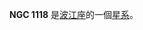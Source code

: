 {{NGCInfoBox|NGCID=NGC 1118|發現者=路易斯·斯威夫特|發現日期=1886年11月1日|其他編號=MCG -2-8-11,IRAS02475-1222|曆元=J2000.0|赤經=2時49分58.7秒
|赤緯=-12°9'50"|星座=波江座|星體=星系|星等=13.2|表面亮度=13.6|藍等=14.2}}

'''NGC 1118''' 是[[波江座|波江座]]的一個[[星系|星系]]。

{{NGCReference|1118}}
{{Catalogs|NGC=1118}}
{{Galaxy-stub}}